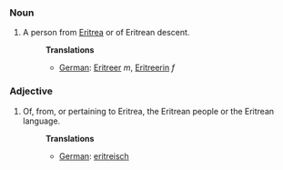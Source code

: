 ===Noun===
#A person from [[Eritrea]] or of Eritrean descent.
#:'''Translations'''
#:*[[German]]: [[Eritreer]] ''m'', [[Eritreerin]] ''f''

===Adjective===
#Of, from, or pertaining to Eritrea, the Eritrean people or the Eritrean language.
#:'''Translations'''
#:*[[German]]: [[eritreisch]]